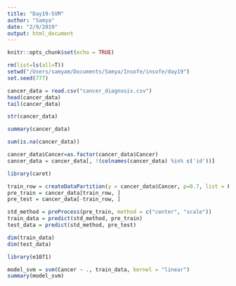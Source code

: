 ```yaml
---
title: "Day19-SVM"
author: "Samya"
date: "2/9/2019"
output: html_document
---
```


```r
knitr::opts_chunk$set(echo = TRUE)
```

```r
rm(list=ls(all=T))
setwd("/Users/samyam/Documents/Samya/Insofe/insofe/day19")
set.seed(777)
```

```r
cancer_data = read.csv("cancer_diagnosis.csv")
head(cancer_data)
tail(cancer_data)
```

```r
str(cancer_data)
```

```r
summary(cancer_data)
```

```r
sum(is.na(cancer_data))
```

```r
cancer_data$Cancer=as.factor(cancer_data$Cancer)
cancer_data = cancer_data[, !(colnames(cancer_data) %in% c('id'))]
```

```r
library(caret)
```

```r
train_row = createDataPartition(y = cancer_data$Cancer, p=0.7, list = F)
pre_train = cancer_data[train_row, ]
pre_test = cancer_data[-train_row, ]
```

```r
std_method = preProcess(pre_train, method = c("center", "scale"))
train_data = predict(std_method, pre_train)
test_data = predict(std_method, pre_test)
```

```r
dim(train_data)
dim(test_data)

```
```r
library(e1071)
```

```r
model_svm = svm(Cancer ~ ., train_data, kernel = "linear")
summary(model_svm)
```

```r

```

```r

```



